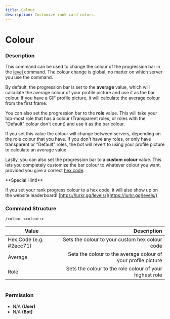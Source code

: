 ```yaml
---
title: Colour
description: Customize rank card colors.
---
```




# Colour

### Description

This command can be used to change the colour of the progression bar in the [level ](rank.md)command. The colour change is global, no matter on which server you use the command.

By default, the progression bar is set to the **average** value, which will calculate the average colour of your profile picture and use it as the bar colour. If you have a GIF profile picture, it will calculate the average colour from the first frame.

You can also set the progression bar to the **role** value. This will take your top-most role that has a colour (Transparent roles, or roles with the "Default" colour don't count) and use it as the bar colour.

If you set this value the colour will change between servers, depending on the role colour that you have. If you don't have any roles, or only have transparent or "Default" roles, the bot will revert to using your profile picture to calculate an average value.

Lastly, you can also set the progression bar to a **custom colour** value. This lets you completely customize the bar colour to whatever colour you want, provided you give a correct [hex code](https://www.color-hex.com/).

<Callout type="info">
**Special Hint!**

If you set your rank progress colour to a hex code, it will also show up on the website leaderboard! [https://lurkr.gg/levels/](https://lurkr.gg/levels/)
</Callout>

### Command Structure

```
/colour <colour:>
```

| Value                   |                                                   Description |
| ----------------------- | ------------------------------------------------------------: |
| Hex Code (e.g. #2ecc71) |                Sets the colour to your custom hex colour code |
| Average                 | Sets the colour to the average colour of your profile picture |
| Role                    |       Sets the colour to the role colour of your highest role |

<figure><img src="https://i.imgur.com/UApCxnW.png" alt=""><figcaption></figcaption></figure>

### **Permission**

* N/A **(User)**
* N/A **(Bot)**
